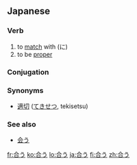 ==Japanese==
{{ja-kanjitab|合}}

===Verb===
{{ja-verb|kk|type=1|tr=intrans|hira=あう|rom=au}}

# to [[match]] with (に)
# to be [[proper]]

===Conjugation===
{{ja-go-u|合|あ|a}}

===Synonyms===
* [[適切]] ([[てきせつ]], tekisetsu)

===See also===
*[[会う]]

[[fr:合う]]
[[ko:合う]]
[[lo:合う]]
[[ja:合う]]
[[fi:合う]]
[[zh:合う]]